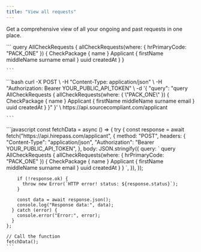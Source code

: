 ```yaml
---
title: "View all requests"
---
```


Get a comprehensive view of all your ongoing and past requests in one place.

<Tabs>
  <Tab title="GraphQL">
    ```
    query AllCheckRequests {
        allCheckRequests(where: { hrPrimaryCode: "PACK_ONE" }) {
            CheckPackage {
                name
            }
            Applicant {
                firstName
                middleName
                surname
                email
            }
            uuid
            createdAt
        }
    }
    
    ```
  </Tab>
  <Tab title="cURL">
    ```bash
    curl -X POST \
         -H "Content-Type: application/json" \
         -H "Authorization: Bearer YOUR_PUBLIC_API_TOKEN" \
         -d '{
           "query": "query AllCheckRequests { 
             allCheckRequests(where: { \"PACK_ONE\" }) { 
               CheckPackage { 
                 name 
               } 
               Applicant { 
                 firstName 
                 middleName 
                 surname 
                 email 
               } 
               uuid 
               createdAt 
             } 
           }"
         }' \
         https://api.sourcecompliant.com/applicant
    
    ```
  </Tab>
  <Tab title="Javascript">
    ```javascript
    const fetchData = async () => {
      try {
        const response = await fetch("https://api.hirepass.com/applicant", {
          method: "POST",
          headers: {
            "Content-Type": "application/json",
            "Authorization": "Bearer YOUR_PUBLIC_API_TOKEN",
          },
          body: JSON.stringify({
            query: `
              query AllCheckRequests {
                allCheckRequests(where: { hrPrimaryCode: "PACK_ONE" }) {
                  CheckPackage {
                    name
                  }
                  Applicant {
                    firstName
                    middleName
                    surname
                    email
                  }
                  uuid
                  createdAt
                }
              }
            `,
          }),
        });
    
        if (!response.ok) {
          throw new Error(`HTTP error! status: ${response.status}`);
        }
    
        const data = await response.json();
        console.log("Response data:", data);
      } catch (error) {
        console.error("Error:", error);
      }
    };
    
    // Call the function
    fetchData();
    ```
  </Tab>
</Tabs>